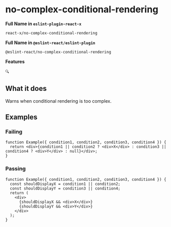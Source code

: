 # no-complex-conditional-rendering

**Full Name in `eslint-plugin-react-x`**

```plain copy
react-x/no-complex-conditional-rendering
```

**Full Name in `@eslint-react/eslint-plugin`**

```plain copy
@eslint-react/no-complex-conditional-rendering
```

**Features**

`🔍`

## What it does

Warns when conditional rendering is too complex.

## Examples

### Failing

```tsx
function Example({ condition1, condition2, condition3, condition4 }) {
  return <div>{condition1 || condition2 ? <div>X</div> : condition3 || condition4 ? <div>Y</div> : null}</div>;
}
```

### Passing

```tsx
function Example({ condition1, condition2, condition3, condition4 }) {
  const shouldDisplayX = condition1 || condition2;
  const shouldDisplayY = condition3 || condition4;
  return (
    <div>
      {shouldDisplayX && <div>X</div>}
      {shouldDisplayY && <div>Y</div>}
    </div>
  );
}
```

